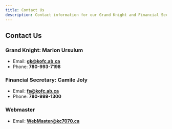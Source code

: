 ---
title: Contact Us
description: Contact information for our Grand Knight and Financial Secretary
---

## Contact Us

### Grand Knight: **Marlon Ursulum**

- Email: **gk@kofc.ab.ca**
- Phone: **780-993-7198**

### Financial Secretary: **Camile Joly**

- Email: **fs@kofc.ab.ca**
- Phone: **780-999-1300**

### Webmaster

- Email: **WebMaster@kc7070.ca**
